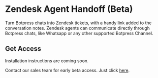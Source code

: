 # Zendesk Agent Handoff (Beta)

Turn Botpress chats into Zendesk tickets, with a handy link added to the conversation notes. Zendesk agents can communicate directly through Botpress chats, like Whatsapp or any other supported Botpress Channel.



## Get Access
Installation instructions are coming soon.

Contact our sales team for early beta access. Just click [here](https://botpress.com/contact-us/?s=docs).